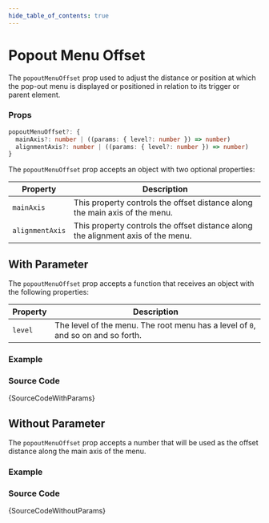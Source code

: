 ```yaml
---
hide_table_of_contents: true
---
```



# Popout Menu Offset

The `popoutMenuOffset` prop used to adjust the distance or position at which the pop-out menu is displayed or positioned in relation to its trigger or parent element.

### Props

```ts noCopy
popoutMenuOffset?: {
  mainAxis?: number | ((params: { level?: number }) => number)
  alignmentAxis?: number | ((params: { level?: number }) => number)
}
```

The `popoutMenuOffset` prop accepts an object with two optional properties:

| Property        | Description                                                                      |
| --------------- | -------------------------------------------------------------------------------- |
| `mainAxis`      | This property controls the offset distance along the main axis of the menu.      |
| `alignmentAxis` | This property controls the offset distance along the alignment axis of the menu. |

## With Parameter

The `popoutMenuOffset` prop accepts a function that receives an object with the following properties:

| Property | Description                                                                      |
| -------- | -------------------------------------------------------------------------------- |
| `level`  | The level of the menu. The root menu has a level of `0`, and so on and so forth. |

### Example

<IframeWindow url='https://demos.themeselection.com/materio-mui-react-nextjs-admin-template/demo-1/en/menu-examples/horizontal-menu/menu/popout-menu-offset/with-params' />

### Source Code

<TsToJsCodeSnippet>{SourceCodeWithParams}</TsToJsCodeSnippet>

## Without Parameter

The `popoutMenuOffset` prop accepts a number that will be used as the offset distance along the main axis of the menu.

### Example

<IframeWindow url='https://demos.themeselection.com/materio-mui-react-nextjs-admin-template/demo-1/en/menu-examples/horizontal-menu/menu/popout-menu-offset/without-params' />

### Source Code

<TsToJsCodeSnippet>{SourceCodeWithoutParams}</TsToJsCodeSnippet>
